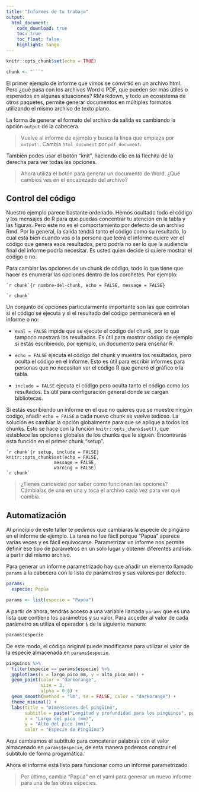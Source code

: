 ```yaml
---
title: "Informes de tu trabajo"
output: 
  html_document:
    code_download: true
    toc: true
    toc_float: false
    highlight: tango
---
```


```r
knitr::opts_chunk$set(echo = TRUE)

chunk <- "```"
```


El primer ejemplo de informe que vimos se convirtió en un archivo html. Pero ¿qué pasa con los archivos Word o PDF, que pueden ser más útiles o esperados en algunas situaciones? RMarkdown, y todo un ecosistema de otros paquetes, permite generar documentos en múltiples formatos utilizando el mismo archivo de texto plano.

La forma de generar el formato del archivo de salida es cambiando la opción `output` de la cabecera.

> Vuelve al informe de ejemplo y busca la línea que empieza por `output:`. Cambia `html_document` por `pdf_document`.

También podes usar el botón "knit", haciendo clic en la flechita de la derecha para ver todas las opciones. 

> Ahora utiliza el botón para generar un documento de Word. ¿Qué cambios ves en el encabezado del archivo?

## Control del código

Nuestro ejemplo parece bastante ordenado. Hemos ocultado todo el código y los mensajes de R para que puedas concentrar tu atención en la tabla y las figuras. Pero este no es el comportamiento por defecto de un archivo Rmd. Por lo general, la salida tendrá tanto el código como su resultado, lo cual está bien cuando vos o la persona que leerá el informe quiere ver el código que genera esos resultados, pero podría no ser lo que la audiencia final del informe podría necesitar. Es usted quien decide si quiere mostrar el código o no. 

Para cambiar las opciones de un chunk de código, todo lo que tiene que hacer es enumerar las opciones dentro de los corchetes. Por ejemplo:

    `r chunk`{r nombre-del-chunk, echo = FALSE, message = FALSE}
    
    `r chunk`

Un conjunto de opciones particularmente importante son las que controlan si el código se ejecuta y si el resultado del código permanecerá en el informe o no:

* `eval = FALSE` impide que se ejecute el código del chunk, por lo que tampoco mostrará los resultados. Es útil para mostrar código de ejemplo si estás escribiendo, por ejemplo, un documento para enseñar R.

* `echo = FALSE` ejecuta el código del chunk y muestra los resultados, pero oculta el código en el informe. Esto es útil para escribir informes para personas que no necesitan ver el código R que generó el gráfico o la tabla.

* `include = FALSE` ejecuta el código pero oculta tanto el código como los resultados. Es útil para configuración general donde se cargan bibliotecas.

Si estás escribiendo un informe en el que no quieres que se muestre ningún código, añadir `echo = FALSE` a cada nuevo chunk se vuelve tedioso. La solución es cambiar la opción globalmente para que se aplique a todos los chunks. Esto se hace con la función `knitr::opts_chunk$set()`, que establece las opciones globales de los chunks que le siguen. Encontrarás esta función en el primer chunk "setup".

    `r chunk`{r setup, include = FALSE}
    knitr::opts_chunk$set(echo = FALSE, 
                      message = FALSE,
                      warning = FALSE)
    `r chunk`
    
> ¿Tienes curiosidad por saber cómo funcionan las opciones? Cámbialas de una en una y toca el archivo cada vez para ver qué cambia.


## Automatización

Al principio de este taller te pedimos que cambiaras la especie de pingüino en el informe de ejemplo. La tarea no fue fácil porque "Papua" aparece varias veces y es fácil equivocarse. Parametrizar un informe nos permite definir ese tipo de parámetros en un solo lugar y obtener diferentes análisis a partir del mismo archivo. 

Para generar un informe parametrizado hay que añadir un elemento llamado `params` a la cabecera con la lista de parámetros y sus valores por defecto.

```yaml
params:
  especie: Papúa
```

```r
params <- list(especie = "Papúa")
```

A partir de ahora, tendrás acceso a una variable llamada `params` que es una lista que contiene los parámetros y su valor. Para acceder al valor de cada parámetro se utiliza el operador `$` de la siguiente manera:

```r
params$especie
```

De este modo, el código original puede modificarse para utilizar el valor de la especie almacenada en `params$especie`.

```r
pinguinos %>% 
  filter(especie == params$especie) %>% 
  ggplot(aes(x = largo_pico_mm, y = alto_pico_mm)) +
  geom_point(color = "darkorange",
             size = 3,
             alpha = 0.8) +
  geom_smooth(method = "lm", se = FALSE, color = "darkorange") +
  theme_minimal() +
  labs(title = "Dimensiones del pingüino",
       subtitle = paste("Longitud y profundidad para los pingüinos", params$especie, "en Palmer Station LTER"),
       x = "Largo del pico (mm)",
       y = "Alto del pico (mm)",
       color = "Especie de Pingüino") 
```

Aquí cambiamos el subtítulo para concatenar palabras con el valor almacenado en `params$especie`, de esta manera podemos construir el subtítulo de forma progamática.

Ahora el informe está listo para funcionar como un informe parametrizado.

> Por último, cambia "Papúa" en el yaml para generar un nuevo informe para una de las otras especies. 